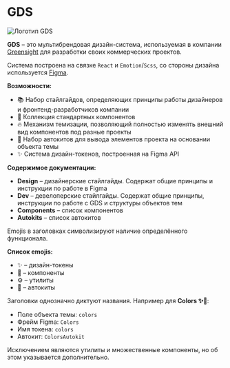 
<Meta title="Intro / Welcome" />

# GDS

![Логотип GDS](images/logo.svg)

**GDS** – это мультибрендовая дизайн-система, используемая в компании [Greensight](https://greensight.pro/) для разработки своих коммерческих проектов.

Система построена на связке `React` и `Emotion`/`Scss`, со стороны дизайна используется [Figma](https://www.figma.com/file/Udf9B3n8wEoykSGFhhrU0J/Greensight-DS).

**Возможности:**

-   📚 Набор стайлгайдов, определяющих принципы работы дизайнеров и фронтенд-разработчиков компании
-   🧱 Коллекция стандартных компонентов
-   🔥 Механизм темизации, позволяющий полностью изменять внешний вид компонентов под разные проекты
-   🤖 Набор автокитов для вывода элементов проекта на основании объекта темы
-   ✨ Система дизайн-токенов, построенная на Figma API

**Содержимое документации:**

-   **Design** – дизайнерские стайлгайды. Содержат общие принципы и инструкции по работе в Figma
-   **Dev** – девелоперские стайлгайды. Содержат общие принципы, инструкции по работе с GDS и структуры объектов тем
-   **Components** – список компонентов
-   **Autokits** – список автокитов

Emojis в заголовках символизируют наличие определённого функционала.

**Список emojis:**

-   ✨ – дизайн-токены
-   🧱 – компоненты
-   ⚙️ – утилиты
-   🤖 – автокиты

Заголовки однозначно диктуют названия. Например для **Colors ✨🤖**:

-   Поле объекта темы: `colors`
-   Фрейм Figma: `Colors`
-   Имя токена: `colors`
-   Автокит: `ColorsAutokit`

Исключением являются утилиты и множественные компоненты, но об этом указывается дополнительно.
